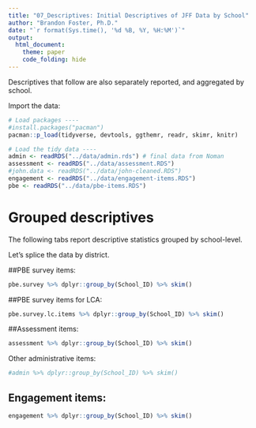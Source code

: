```yaml
---
title: "07_Descriptives: Initial Descriptives of JFF Data by School"
author: "Brandon Foster, Ph.D."
date: "`r format(Sys.time(), '%d %B, %Y, %H:%M')`"
output:
  html_document:
    theme: paper
    code_folding: hide
---
```

Descriptives that follow are also separately reported, and aggregated by school. 

Import the data: 
```r
# Load packages ----
#install.packages("pacman")
pacman::p_load(tidyverse, devtools, ggthemr, readr, skimr, knitr)

# Load the tidy data ----
admin <- readRDS("../data/admin.rds") # final data from Noman
assessment <- readRDS("../data/assessment.RDS")
#john.data <- readRDS("../data/john-cleaned.RDS")
engagement <- readRDS("../data/engagement-items.RDS")
pbe <- readRDS("../data/pbe-items.RDS")
```

# Grouped descriptives

The following tabs report descriptive statistics grouped by school-level. 

Let's splice the data by district. 

##PBE survey items: 
```r
pbe.survey %>% dplyr::group_by(School_ID) %>% skim()
```

##PBE survey items for LCA: 
```r
pbe.survey.lc.items %>% dplyr::group_by(School_ID) %>% skim()
```

##Assessment items: 
```r
assessment %>% dplyr::group_by(School_ID) %>% skim()
```

Other administrative items:
```r
#admin %>% dplyr::group_by(School_ID) %>% skim()
```

## Engagement items:
```r
engagement %>% dplyr::group_by(School_ID) %>% skim()
```